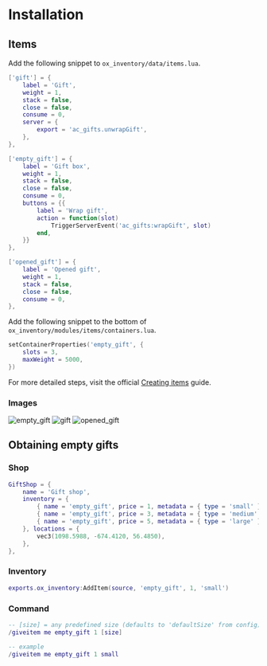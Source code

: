 
# Installation

## Items

Add the following snippet to `ox_inventory/data/items.lua`.

```lua copy filename="ox_inventory/data/items.lua"
['gift'] = {
    label = 'Gift',
    weight = 1,
    stack = false,
    close = false,
    consume = 0,
    server = {
        export = 'ac_gifts.unwrapGift',
    },
},

['empty_gift'] = {
    label = 'Gift box',
    weight = 1,
    stack = false,
    close = false,
    consume = 0,
    buttons = {{
        label = 'Wrap gift',
        action = function(slot)
            TriggerServerEvent('ac_gifts:wrapGift', slot)
        end,
    }}
},

['opened_gift'] = {
    label = 'Opened gift',
    weight = 1,
    stack = false,
    close = false,
    consume = 0,
},
```

Add the following snippet to the bottom of `ox_inventory/modules/items/containers.lua`.

```lua copy filename="ox_inventory/modules/items/containers.lua"
setContainerProperties('empty_gift', {
	slots = 3,
	maxWeight = 5000,
})
```

For more detailed steps, visit the official [Creating items](https://overextended.dev/ox_inventory/Guides/creatingItems) guide.

### Images
<div className="flex mt-2">
	<Image src="/images/items/empty_gift.png" alt="empty_gift" width={100} height={100} quality={100} />
	<Image src="/images/items/gift.png" alt="gift" width={100} height={100} quality={100} />
	<Image src="/images/items/opened_gift.png" alt="opened_gift" width={100} height={100} quality={100} />
</div>



## Obtaining empty gifts

### Shop

```lua copy filename="ox_inventory/data/shops.lua"
GiftShop = {
    name = 'Gift shop',
    inventory = {
        { name = 'empty_gift', price = 1, metadata = { type = 'small' } },
        { name = 'empty_gift', price = 3, metadata = { type = 'medium' } },
        { name = 'empty_gift', price = 5, metadata = { type = 'large' } },
    }, locations = {
        vec3(1098.5988, -674.4120, 56.4850),
    },
},
```

### Inventory
```lua copy
exports.ox_inventory:AddItem(source, 'empty_gift', 1, 'small')
```

### Command
```lua
-- [size] = any predefined size (defaults to 'defaultSize' from config)
/giveitem me empty_gift 1 [size]

-- example
/giveitem me empty_gift 1 small
```